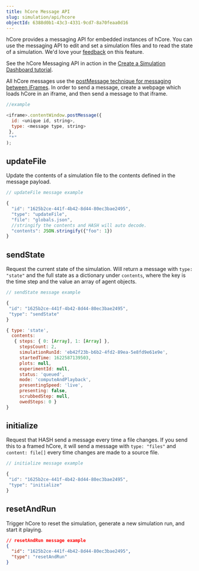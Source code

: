 ```yaml
---
title: hCore Message API
slug: simulation/api/hcore
objectId: 6388d0b1-43c3-4331-9cd7-8a70feaa0d16
---
```


hCore provides a messaging API for embedded instances of hCore. You can use the messaging API to edit and set a simulation files and to read the state of a simulation. We'd love your [feedback](https://hash.ai/contact) on this feature.

<Hint style="info">

See the hCore Messaging API in action in the [Create a Simulation Dashboard tutorial](/docs/simulations/tutorials/create-a-simulation-dashboard).

</Hint>

All hCore messages use the [postMessage technique for messaging between iFrames](https://developer.mozilla.org/en-US/docs/Web/API/Window/postMessage). In order to send a message, create a webpage which loads hCore in an iframe, and then send a message to that iframe.

```javascript
//example

<iframe>.contentWindow.postMessage({
  id: <unique id, string>,
  type: <message type, string>
 },
 "*"
);
```

## updateFile

Update the contents of a simulation file to the contents defined in the message payload.

```javascript
// updateFile message example

{
  "id": "1625b2ce-441f-4b42-8d44-80ec3bae2495",
  "type": "updateFile",
  "file": "globals.json",
  //stringify the contents and HASH will auto decode.
  "contents": JSON.stringify({"foo": 1})
}
```

## sendState

Request the current state of the simulation. Will return a message with `type: "state"` and the full state as a dictionary under `contents`, where the key is the time step and the value an array of agent objects.

<Tabs>

<Tab title="Message" >

```javascript
// sendState message example

{
 "id": "1625b2ce-441f-4b42-8d44-80ec3bae2495",
 "type": "sendState"
}
```

</Tab>

<Tab title="Response" >

```javascript
{ type: 'state',
  contents:
   { steps: { 0: [Array], 1: [Array] },
     stepsCount: 2,
     simulationRunId: 'eb42f23b-b6b2-4fd2-89ea-5e8fd9e61e9e',
     startedTime: 1622587139503,
     plots: null,
     experimentId: null,
     status: 'queued',
     mode: 'computeAndPlayback',
     presentingSpeed: 'live',
     presenting: false,
     scrubbedStep: null,
     owedSteps: 0 }
}
```

</Tab>
</Tabs>

## initialize

Request that HASH send a message every time a file changes. If you send this to a framed hCore, it will send a message with `type: "files"` and `content: file[]` every time changes are made to a source file.

<Tabs>

<Tab title="Message" >

```javascript
// initialize message example

{
 "id": "1625b2ce-441f-4b42-8d44-80ec3bae2495",
 "type": "initialize"
}
```

</Tab>

</Tabs>

## resetAndRun

Trigger hCore to reset the simulation, generate a new simulation run, and start it playing.

<Tabs>

<Tab title="Message" >

```json
// resetAndRun message example
{
  "id": "1625b2ce-441f-4b42-8d44-80ec3bae2495",
  "type": "resetAndRun"
}
```

</Tab>

</Tabs>
